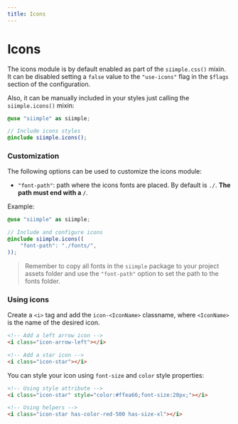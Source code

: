 ```yaml
---
title: Icons
---
```


# Icons

The icons module is by default enabled as part of the `siimple.css()` mixin. It can be disabled setting a `false` value to the `"use-icons"` flag in the `$flags` section of the configuration.

Also, it can be manually included in your styles just calling the `siimple.icons()` mixin:

```scss
@use "siimple" as siimple;

// Include icons styles
@include siimple.icons();
```

### Customization

The following options can be used to customize the icons module:

- `"font-path"`: path where the icons fonts are placed. By default is `./`. **The path must end with a `/`**.

Example: 

```scss
@use "siimple" as siimple;

// Include and configure icons
@include siimple.icons((
    "font-path": "./fonts/",
));
```

> Remember to copy all fonts in the `siimple` package to your project assets folder and use the `"font-path"` option to set the path to the fonts folder.


### Using icons

Create a `<i>` tag and add the `icon-<IconName>` classname, where `<IconName>` is the name of the desired icon.


```html 
<!-- Add a left arrow icon -->
<i class="icon-arrow-left"></i>

<!-- Add a star icon -->
<i class="icon-star"></i>
```

You can style your icon using `font-size` and `color` style properties:

```html 
<!-- Using style attribute -->
<i class="icon-star" style="color:#ffea66;font-size:20px;"></i>

<!-- Using helpers -->
<i class="icon-star has-color-red-500 has-size-xl"></i>
```
